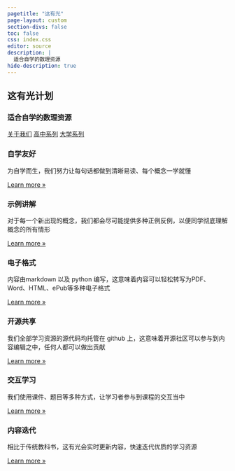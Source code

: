 ```yaml
---
pagetitle: "这有光"
page-layout: custom
section-divs: false
toc: false
css: index.css
editor: source
description: | 
  适合自学的数理资源
hide-description: true
---
```

::: {.hero-banner}
::: {.hero-text}
# <span class="gradient-text">这有光计划</span>

### 适合自学的数理资源

:::
:::

::: {.content-block}

<div class="buttons">
  <a href="#" class="button button-primary">关于我们</a>
  <a href="#" class="button button-secondary">高中系列</a>
  <a href="#" class="button button-secondary">大学系列</a>
</div>

::: 

::: {.content-block}
::: {.features}

::: {.feature}
### 自学友好
为自学而生，我们努力让每句话都做到清晰易读、每个概念一学就懂

::: {.learn-more}
[Learn more »](/docs/computations/python.qmd)
:::
:::

::: {.feature}
### 示例讲解
对于每一个新出现的概念，我们都会尽可能提供多种正例反例，以便同学彻底理解概念的所有情形

::: {.learn-more}
[Learn more »](/docs/output-formats/all-formats.qmd)
:::
:::

::: {.feature}
### 电子格式
内容由markdown 以及 python 编写，这意味着内容可以轻松转写为PDF、Word、HTML、ePub等多种电子格式

::: {.learn-more}
[Learn more »](/docs/authoring/markdown-basics.qmd)
:::
:::

::: {.feature}
### 开源共享
我们全部学习资源的源代码均托管在 github 上，这意味着开源社区可以参与到内容编辑之中，任何人都可以做出贡献

::: {.learn-more}
[Learn more »](/docs/tools/jupyter-lab.qmd)
:::
:::

::: {.feature}
### 交互学习
我们使用课件、题目等多种方式，让学习者参与到课程的交互当中

::: {.learn-more}
[Learn more »](/docs/interactive/)
:::
:::

::: {.feature}
### 内容迭代
相比于传统教科书，这有光会实时更新内容，快速迭代优质的学习资源


::: {.learn-more}
[Learn more »](/docs/websites/)
:::
:::

:::
:::